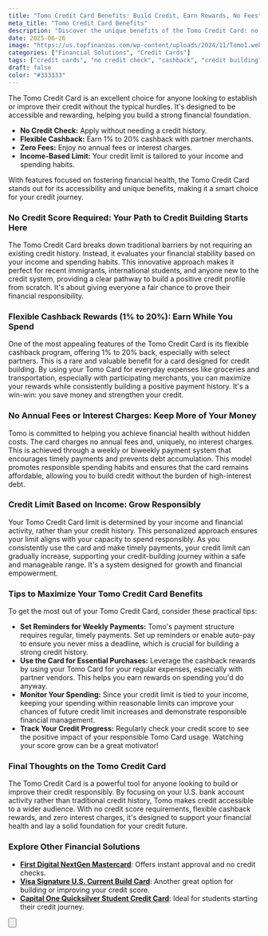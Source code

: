 ```yaml
---
title: "Tomo Credit Card Benefits: Build Credit, Earn Rewards, No Fees"
meta_title: "Tomo Credit Card Benefits"
description: "Discover the unique benefits of the Tomo Credit Card: no credit history required, flexible cashback rewards, and zero annual fees. Start building your credit journey today."
date: 2025-06-26
image: "https://us.topfinanzas.com/wp-content/uploads/2024/11/Tomo1.webp"
categories: ["Financial Solutions", "Credit Cards"]
tags: ["credit cards", "no credit check", "cashback", "credit building"]
draft: false
color: "#333333"
---
```



The Tomo Credit Card is an excellent choice for anyone looking to establish or improve their credit without the typical hurdles. It's designed to be accessible and rewarding, helping you build a strong financial foundation.

- **No Credit Check:** Apply without needing a credit history.
- **Flexible Cashback:** Earn 1% to 20% cashback with partner merchants.
- **Zero Fees:** Enjoy no annual fees or interest charges.
- **Income-Based Limit:** Your credit limit is tailored to your income and spending habits.



With features focused on fostering financial health, the Tomo Credit Card stands out for its accessibility and unique benefits, making it a smart choice for your credit journey.

### No Credit Score Required: Your Path to Credit Building Starts Here

The Tomo Credit Card breaks down traditional barriers by not requiring an existing credit history. Instead, it evaluates your financial stability based on your income and spending habits. This innovative approach makes it perfect for recent immigrants, international students, and anyone new to the credit system, providing a clear pathway to build a positive credit profile from scratch. It's about giving everyone a fair chance to prove their financial responsibility.

### Flexible Cashback Rewards (1% to 20%): Earn While You Spend

One of the most appealing features of the Tomo Credit Card is its flexible cashback program, offering 1% to 20% back, especially with select partners. This is a rare and valuable benefit for a card designed for credit building. By using your Tomo Card for everyday expenses like groceries and transportation, especially with participating merchants, you can maximize your rewards while consistently building a positive payment history. It's a win-win: you save money and strengthen your credit.

### No Annual Fees or Interest Charges: Keep More of Your Money

Tomo is committed to helping you achieve financial health without hidden costs. The card charges no annual fees and, uniquely, no interest charges. This is achieved through a weekly or biweekly payment system that encourages timely payments and prevents debt accumulation. This model promotes responsible spending habits and ensures that the card remains affordable, allowing you to build credit without the burden of high-interest debt.

### Credit Limit Based on Income: Grow Responsibly

Your Tomo Credit Card limit is determined by your income and financial activity, rather than your credit history. This personalized approach ensures your limit aligns with your capacity to spend responsibly. As you consistently use the card and make timely payments, your credit limit can gradually increase, supporting your credit-building journey within a safe and manageable range. It's a system designed for growth and financial empowerment.

### Tips to Maximize Your Tomo Credit Card Benefits

To get the most out of your Tomo Credit Card, consider these practical tips:

- **Set Reminders for Weekly Payments:** Tomo's payment structure requires regular, timely payments. Set up reminders or enable auto-pay to ensure you never miss a deadline, which is crucial for building a strong credit history.
- **Use the Card for Essential Purchases:** Leverage the cashback rewards by using your Tomo Card for your regular expenses, especially with partner vendors. This helps you earn rewards on spending you'd do anyway.
- **Monitor Your Spending:** Since your credit limit is tied to your income, keeping your spending within reasonable limits can improve your chances of future credit limit increases and demonstrate responsible financial management.
- **Track Your Credit Progress:** Regularly check your credit score to see the positive impact of your responsible Tomo Card usage. Watching your score grow can be a great motivator!

### Final Thoughts on the Tomo Credit Card

The Tomo Credit Card is a powerful tool for anyone looking to build or improve their credit responsibly. By focusing on your U.S. bank account activity rather than traditional credit history, Tomo makes credit accessible to a wider audience. With no credit score requirements, flexible cashback rewards, and zero interest charges, it's designed to support your financial health and lay a solid foundation for your credit future.



<AdZone id="us_budgetbeepro_4" />

### Explore Other Financial Solutions

- [**First Digital NextGen Mastercard**](/financial-solutions/first-digital-nextgen-mastercard-benefits): Offers instant approval and no credit checks.
- [**Visa Signature U.S. Current Build Card**](/financial-solutions/visa-signature-us-current-build-credit-card-benefits): Another great option for building or improving your credit score.
- [**Capital One Quicksilver Student Credit Card**](/financial-solutions/capital-one-quicksilver-student-credit-card-benefits): Ideal for students starting their credit journey.

<Button
  label="See Requirements"
  link="/financial-solutions/tomo-credit-card-requirements"
/>
